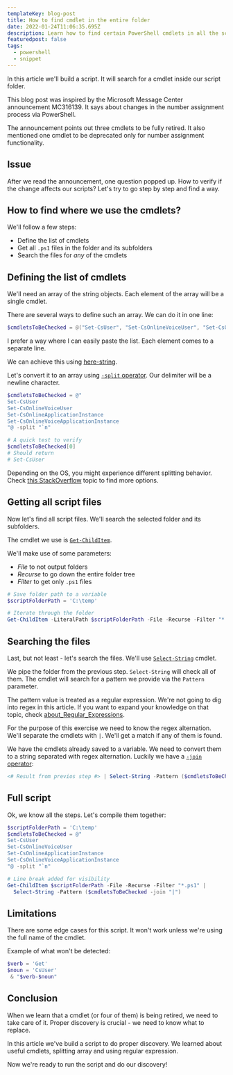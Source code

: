 ```yaml
---
templateKey: blog-post
title: How to find cmdlet in the entire folder
date: 2022-01-24T11:06:35.695Z
description: Learn how to find certain PowerShell cmdlets in all the scripts in the folder.
featuredpost: false
tags:
  - powershell
  - snippet
---
```

In this article we'll build a script. It will search for a cmdlet inside our script folder. 

This blog post was inspired by the Microsoft Message Center announcement MC316139. It says about changes in the number assignment process via PowerShell.

The announcement points out three cmdlets to be fully retired. It also mentioned one cmdlet to be deprecated only for number assignment functionality.

## Issue

After we read the announcement, one question popped up. How to verify if the change affects our scripts? Let's try to go step by step and find a way.

## How to find where we use the cmdlets?

We'll follow a few steps:

* Define the list of cmdlets
* Get all `.ps1` files in the folder and its subfolders
* Search the files for *any* of the cmdlets

## Defining the list of cmdlets

We'll need an array of the string objects. Each element of the array will be a single cmdlet.

There are several ways to define such an array. We can do it in one line:

```powershell
$cmdletsToBeChecked = @("Set-CsUser", "Set-CsOnlineVoiceUser", "Set-CsOnlineApplicationInstance", "Set-CsOnlineVoiceApplicationInstance")
```

I prefer a way where I can easily paste the list. Each element comes to a separate line.

We can achieve this using [here-string](https://devblogs.microsoft.com/scripting/powertip-use-here-strings-with-powershell/).

Let's convert it to an array using [`-split` operator](https://docs.microsoft.com/en-us/powershell/module/microsoft.powershell.core/about/about_split). Our delimiter will be a newline character.

```powershell
$cmdletsToBeChecked = @"
Set-CsUser
Set-CsOnlineVoiceUser
Set-CsOnlineApplicationInstance
Set-CsOnlineVoiceApplicationInstance
"@ -split "`n"

# A quick test to verify
$cmdletsToBeChecked[0]
# Should return
# Set-CsUser
```

<Tip>

  Depending on the OS, you might experience different splitting behavior.
  Check [this StackOverflow](https://stackoverflow.com/q/39252620) topic to find more options.

</Tip>

## Getting all script files

Now let's find all script files. We'll search the selected folder and its subfolders.

The cmdlet we use is [`Get-ChildItem`](https://docs.microsoft.com/en-us/powershell/module/microsoft.powershell.management/get-childitem).

We'll make use of some parameters:

* *File* to not output folders
* *Recurse* to go down the entire folder tree
* *Filter* to get only `.ps1` files

```powershell
# Save folder path to a variable
$scriptFolderPath = 'C:\temp'

# Iterate through the folder
Get-ChildItem -LiteralPath $scriptFolderPath -File -Recurse -Filter "*.ps1"
```
## Searching the files

Last, but not least - let's search the files. We'll use [`Select-String`](https://docs.microsoft.com/en-us/powershell/module/microsoft.powershell.utility/select-string) cmdlet.

We pipe the folder from the previous step. `Select-String` will check all of them. The cmdlet will search for a pattern we provide via the `Pattern` parameter.

The pattern value is treated as a regular expression. We're not going to dig into regex in this article. If you want to expand your knowledge on that topic, check [about_Regular_Expressions](https://docs.microsoft.com/en-us/powershell/module/microsoft.powershell.core/about/about_regular_expressions).

For the purpose of this exercise we need to know the regex alternation. We'll separate the cmdlets with `|`. We'll get a match if any of them is found.

We have the cmdlets already saved to a variable. We need to convert them to a string separated with regex alternation. Luckily we have a [`-join` operator](https://docs.microsoft.com/en-us/powershell/module/microsoft.powershell.core/about/about_join):

```powershell
<# Result from previos step #> | Select-String -Pattern ($cmdletsToBeChecked -join "|")
```

## Full script

Ok, we know all the steps. Let's compile them together:

```powershell
$scriptFolderPath = 'C:\temp'
$cmdletsToBeChecked = @"
Set-CsUser
Set-CsOnlineVoiceUser
Set-CsOnlineApplicationInstance
Set-CsOnlineVoiceApplicationInstance
"@ -split "`n"

# Line break added for visibility
Get-ChildItem $scriptFolderPath -File -Recurse -Filter "*.ps1" | 
  Select-String -Pattern ($cmdletsToBeChecked -join "|")
```

## Limitations

There are some edge cases for this script. It won't work unless we're using the full name of the cmdlet.

Example of what won't be detected:

```powershell
$verb = 'Get'
$noun = 'CsUser'
 & "$verb-$noun"
```

## Conclusion

When we learn that a cmdlet (or four of them) is being retired, we need to take care of it. Proper discovery is crucial - we need to know what to replace.

In this article we've build a script to do proper discovery. We learned about useful cmdlets, splitting array and using regular expression.

Now we're ready to run the script and do our discovery!